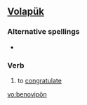 ==[[Volapük]]==

===Alternative spellings===
*{{l|vo|benovipoyn}}

===Verb===
{{infl|vo|verb}}

# to [[congratulate]]

[[vo:benovipön]]